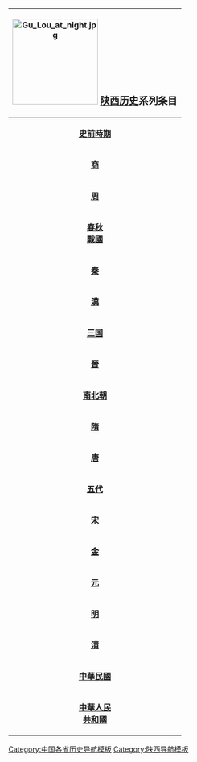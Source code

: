 {| width="10%" class="collapsible collapsed" cellspacing="0px" style="float: right; border:1px solid #BBBBBB; margin-left: 5px; margin-bottom: 5px; font-size: 95%;"
! colspan="12" bgcolor="#EFEEEE" align="center" | [[File:Gu_Lou_at_night.jpg|center|170px]] <BIG>'''[[陕西历史]]'''系列条目</BIG>
|-
| bgcolor="#FAFAD2" align="center" colspan="3" rowspan="2" |'''[[史前時期]]'''
| bgcolor="#E1FFE1" align="center" colspan="9" | '''[[舊石器時代]]'''
|-
| bgcolor="#A6FFCC" align="center" colspan="9" | '''[[新石器時代]]'''
|-
| bgcolor="#FAFAD2" align="center" colspan="3" |'''[[商朝|商]]'''
| bgcolor="#A6FFCC" align="center" colspan="9" |[[周部落]] [[义渠]] [[西戎]] [[豐]] [[镐]] [[崇]] [[𢀛方]] [[鬼方]]	[[羌方]] [[井方]] [[卢]] [[倉]]
|-
| bgcolor="#FFFF99" align="center" colspan="3" |'''[[周朝|周]]'''
| bgcolor="#E1FFE1" align="center" colspan="9" | [[秦国]] [[古羌人]] [[义渠]] [[西戎]] [[月氏]]
|-
| bgcolor="#FAFAD2" align="center" colspan="3" |'''[[春秋 (史書)|春秋]]'''<br />'''[[戰國 (中國)|戰國]]'''
| bgcolor="#A6FFCC" align="center" colspan="9" | [[秦国]]
|-
| bgcolor="#FFFF99" align="center" colspan="3" |'''[[秦朝|秦]]'''
| bgcolor="#E1FFE1" align="center" colspan="9" |[[上郡]] [[北地郡]] [[汉中郡]]
|-
| bgcolor="#FAFAD2" align="center" colspan="3" |'''[[汉朝|漢]]'''
| bgcolor="#A6FFCC" align="center" colspan="9" |[[涼州刺史部]] [[并州刺史部]]
|-
| bgcolor="#FFFF99" align="center" colspan="3" |'''[[三国]]'''
| bgcolor="#E1FFE1" align="center" colspan="9" |[[凉州]]
|-
| bgcolor="#FAFAD2" align="center" colspan="3" |'''[[晋朝|晉]]'''
| bgcolor="#A6FFCC" align="center" colspan="9" |[[前秦]] [[前涼]] [[後涼]] [[西涼]] [[北涼]] [[西秦]]
|-
| bgcolor="#FFFF99" align="center" colspan="3" |'''[[南北朝]]'''
| bgcolor="#E1FFE1" align="center" colspan="9" |[[北魏]] [[西魏]] [[北周]]
|-
| bgcolor="#FAFAD2" align="center" colspan="3" |'''[[隋朝|隋]]'''
| bgcolor="#A6FFCC" align="center" colspan="9" |[[京兆郡]] [[冯翊郡]] [[扶风郡]] [[北地郡]] [[上郡]] [[雕阴郡]] [[延安郡]] [[弘化郡]] [[榆林郡]] [[汉川郡]] [[西城郡]]
|-
| bgcolor="#FFFF99" align="center" colspan="3" |'''[[唐朝|唐]]'''
| bgcolor="#E1FFE1" align="center" colspan="9" |[[京畿道]] [[山南东道]]  [[关内道]]
|-
| bgcolor="#FAFAD2" align="center" colspan="3" |'''[[五代]]'''
| bgcolor="#A6FFCC" align="center" colspan="9" |[[岐]] [[后梁]] [[後唐]] [[後晉]] [[後漢]] [[后周]]
|-
| bgcolor="#FFFF99" align="center" colspan="3" |'''[[宋朝|宋]]'''
| bgcolor="#E1FFE1" align="center" colspan="9" |[[永兴军路]] [[秦凤路]]
|-
| bgcolor="#FFFF99" align="center" colspan="3" |'''[[金朝|金]]'''
| bgcolor="#A6FFCC" align="center" colspan="9" |[[京兆府路]] [[鳳翔路 (金朝)|鳳翔路]] [[鄜延路]]
|-
| bgcolor="#FAFAD2" align="center" colspan="3" |'''[[元朝|元]]'''
| bgcolor="#E1FFE1" align="center" colspan="9" |[[陕西行中书省]]
|-
| bgcolor="#FFFF99" align="center" colspan="3" |'''[[明朝|明]]'''
| bgcolor="#A6FFCC" align="center" colspan="9" |[[陕西承宣布政使司]]
|-
| bgcolor="#FAFAD2" align="center" colspan="3" |'''[[清朝|清]]'''
| bgcolor="#E1FFE1" align="center" colspan="9" |[[陝西省 (清朝)|陕西省]]
|-
| bgcolor="#FFFF99" align="center" colspan="3" |'''[[中華民國]]'''
| bgcolor="#A6FFCC" align="center" colspan="9" |[[陝西省 (中華民國)|陕西省]] [[西安市 (中華民國)|西安直辖市]]
|-
| bgcolor="#FAFAD2" align="center" colspan="3" |'''[[中华人民共和国|中華人民<br />共和國]]'''
| bgcolor="#E1FFE1" align="center" colspan="9" |[[陕西省]]
|}<noinclude>

[[Category:中国各省历史导航模板]]
[[Category:陕西历史模板| ]]
[[Category:陕西导航模板]]
</noinclude>